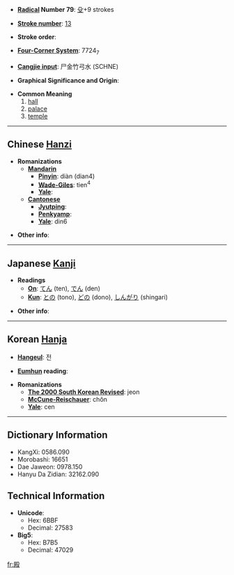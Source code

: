 * '''[[Wiktionary:Chinese radical index| Radical]] Number 79''': [[Wiktionary:Chinese radical index 殳|殳]]+9 strokes

* '''[[Wiktionary:Chinese total strokes index|Stroke number]]''': [[Wiktionary:Chinese total strokes index 13|13]]

* '''Stroke order''': 

* '''[[Wiktionary:Chinese four corner index|Four-Corner System]]''': 7724<sub>7</sub>

* '''[[Wiktionary:Chinese Cangjie index|Cangjie input]]''': 尸金竹弓水 (SCHNE)

* '''Graphical Significance and Origin''': 

* '''Common Meaning'''
*#[[hall]]
*# [[palace]]
*# [[temple]]

----

== Chinese [[Hanzi]] ==

* '''Romanizations'''
** '''[[Mandarin]]'''
*** '''[[Pinyin]]''': diàn (dian4)
*** '''[[Wade-Giles]]''': tien<sup>4</sup>
*** '''[[Yale]]''': 
** '''[[Cantonese]]'''
*** '''[[Jyutping]]''':
*** '''[[Penkyamp]]''': 
*** '''[[Yale]]''': din6

* '''Other info''': 

----

== Japanese [[Kanji]] ==

* '''Readings'''
** '''[[On]]''': [[てん]] (ten), [[でん]] (den)
** '''[[Kun]]''': [[との]] (tono), [[どの]] (dono), [[しんがり]] (shingari)

* '''Other info''':  

----

== Korean [[Hanja]] ==

* '''[[Hangeul]]''': 전

* '''[[Eumhun]] reading''': 

* '''Romanizations'''
** '''[[The 2000 South Korean Revised Romanization|The 2000 South Korean Revised]]''': jeon
** '''[[McCune-Reischauer]]''': chŏn
** '''[[Yale]]''': cen

----

== Dictionary Information ==

* KangXi: 0586.090
* Morobashi: 16651
* Dae Jaweon: 0978.150
* Hanyu Da Zidian: 32162.090

== Technical Information ==

* '''Unicode''':
** Hex: 6BBF
** Decimal: 27583
* '''Big5''':
** Hex: B7B5
** Decimal: 47029

[[fr:殿]]